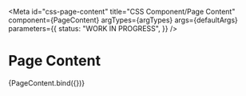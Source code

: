 <!-- @license CC0-1.0 -->


<Meta
  id="css-page-content"
  title="CSS Component/Page Content"
  component={PageContent}
  argTypes={argTypes}
  args={defaultArgs}
  parameters={{
    status: "WORK IN PROGRESS",
  }}
/>

# Page Content

<Canvas>
  <Story name="Default" args={exampleArgs}>
    {PageContent.bind({})}
  </Story>
</Canvas>

<ArgsTable story="Default" />
